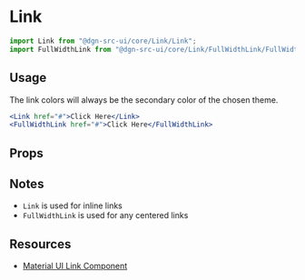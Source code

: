 
<Meta title="Link" component={Link} />

# Link

```js static
import Link from "@dgn-src-ui/core/Link/Link";
import FullWidthLink from "@dgn-src-ui/core/Link/FullWidthLink/FullWidthLink";
```

## Usage

The link colors will always be the secondary color of the chosen theme.

```jsx
<Link href="#">Click Here</Link>
<FullWidthLink href="#">Click Here</FullWidthLink>
```

## Props

<Props of={Link} />

## Notes

- `Link` is used for inline links
- `FullWidthLink` is used for any centered links

## Resources

- [Material UI Link Component](https://material-ui.com/components/links/)
